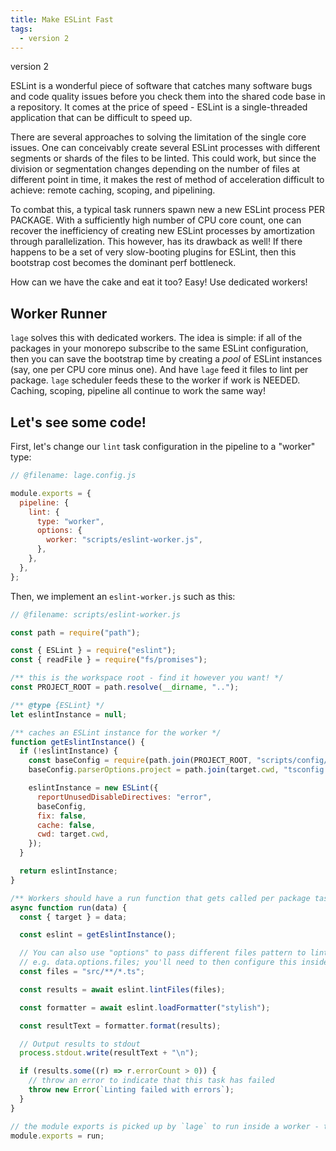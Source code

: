```yaml
---
title: Make ESLint Fast
tags:
  - version 2
---
```



<Badge>version 2</Badge>

ESLint is a wonderful piece of software that catches many software bugs and code quality issues before you check them into the shared code base in a repository. It comes at the price of speed - ESLint is a single-threaded application that can be difficult to speed up.

There are several approaches to solving the limitation of the single core issues. One can conceivably create several ESLint processes with different segments or shards of the files to be linted. This could work, but since the division or segmentation changes depending on the number of files at different point in time, it makes the rest of method of acceleration difficult to achieve: remote caching, scoping, and pipelining.

To combat this, a typical task runners spawn new a new ESLint process PER PACKAGE. With a sufficiently high number of CPU core count, one can recover the inefficiency of creating new ESLint processes by amortization through parallelization. This however, has its drawback as well! If there happens to be a set of very slow-booting plugins for ESLint, then this bootstrap cost becomes the dominant perf bottleneck.

How can we have the cake and eat it too? Easy! Use dedicated workers!

## Worker Runner

`lage` solves this with dedicated workers. The idea is simple: if all of the packages in your monorepo subscribe to the same ESLint configuration, then you can save the bootstrap time by creating a _pool_ of ESLint instances (say, one per CPU core minus one). And have `lage` feed it files to lint per package. `lage` scheduler feeds these to the worker if work is NEEDED. Caching, scoping, pipeline all continue to work the same way!

## Let's see some code!

First, let's change our `lint` task configuration in the pipeline to a "worker" type:

```js twoslash
// @filename: lage.config.js

module.exports = {
  pipeline: {
    lint: {
      type: "worker",
      options: {
        worker: "scripts/eslint-worker.js",
      },
    },
  },
};
```

Then, we implement an `eslint-worker.js` such as this:

```js twoslash
// @filename: scripts/eslint-worker.js

const path = require("path");

const { ESLint } = require("eslint");
const { readFile } = require("fs/promises");

/** this is the workspace root - find it however you want! */
const PROJECT_ROOT = path.resolve(__dirname, "..");

/** @type {ESLint} */
let eslintInstance = null;

/** caches an ESLint instance for the worker */
function getEslintInstance() {
  if (!eslintInstance) {
    const baseConfig = require(path.join(PROJECT_ROOT, "scripts/config/eslintrc.js"));
    baseConfig.parserOptions.project = path.join(target.cwd, "tsconfig.json");

    eslintInstance = new ESLint({
      reportUnusedDisableDirectives: "error",
      baseConfig,
      fix: false,
      cache: false,
      cwd: target.cwd,
    });
  }

  return eslintInstance;
}

/** Workers should have a run function that gets called per package task */
async function run(data) {
  const { target } = data;

  const eslint = getEslintInstance();

  // You can also use "options" to pass different files pattern to lint
  // e.g. data.options.files; you'll need to then configure this inside lage.config.js's pipeline
  const files = "src/**/*.ts";

  const results = await eslint.lintFiles(files);

  const formatter = await eslint.loadFormatter("stylish");

  const resultText = formatter.format(results);

  // Output results to stdout
  process.stdout.write(resultText + "\n");

  if (results.some((r) => r.errorCount > 0)) {
    // throw an error to indicate that this task has failed
    throw new Error(`Linting failed with errors`);
  }
}

// the module exports is picked up by `lage` to run inside a worker - the module state is preserved from target run to target run
module.exports = run;
```
